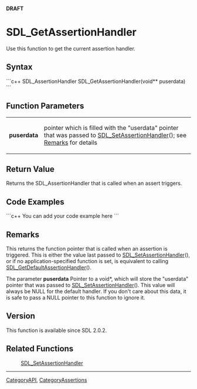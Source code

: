 <!-- pragma section-numbers off -->
<!-- pragma camelcase off -->
'''DRAFT'''

<!-- #*^*^*^*^*See http://wiki.libsdl.org/moin.cgi/SGFunctions for details on editing this page*^*^*^*^* -->


= SDL_GetAssertionHandler =
Use this function to get the current assertion handler.




== Syntax ==
```c++
SDL_AssertionHandler SDL_GetAssertionHandler(void** puserdata)
```


== Function Parameters ==
{|
|'''puserdata'''
|pointer which is filled with the "userdata" pointer that was passed to [[SDL_SetAssertionHandler]](); see [[#Remarks|Remarks]] for details
|}


== Return Value ==
Returns the SDL_AssertionHandler that is called when an assert triggers.


== Code Examples ==
```c++
You can add your code example here
```

<!-- #Leave this section as-is unless you have a code example to put in.  In that case, replace You can add your code example here with your code example following the Style Guide instructions.  Leave the rest of the markup alone and delete this comment. -->


== Remarks ==
This returns the function pointer that is called when an assertion is triggered. This is either the value last passed to [[SDL_SetAssertionHandler]](), or if no application-specified function is set, is equivalent to calling [[SDL_GetDefaultAssertionHandler]]().

The parameter '''puserdata''' Pointer to a void*, which will store the "userdata" pointer that was passed to [[SDL_SetAssertionHandler]](). This value will always be NULL for the default handler. If you don't care about this data, it is safe to pass a NULL pointer to this function to ignore it.

== Version ==
This function is available since SDL 2.0.2.

== Related Functions ==
:[[SDL_SetAssertionHandler]]

----
[[CategoryAPI]], [[CategoryAssertions]]
<!-- #See the Style Guide for instructions on editing the footer. -->
